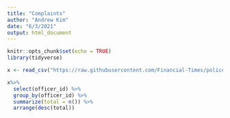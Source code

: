 ```yaml
---
title: "Complaints"
author: "Andrew Kim"
date: "6/3/2021"
output: html_document
---
```


```r
knitr::opts_chunk$set(echo = TRUE)
library(tidyverse)

```

```r
x <- read_csv("https://raw.githubusercontent.com/Financial-Times/police-misconduct-complaints-analysis/main/output/philly_clean.csv")
```

```r
x%>%
  select(officer_id) %>%
  group_by(officer_id) %>%
  summarize(total = n()) %>%
  arrange(desc(total))
```

